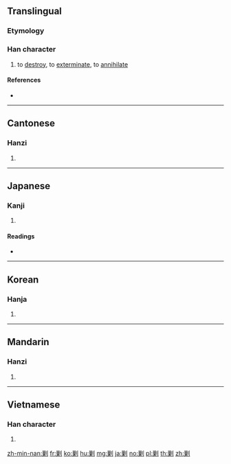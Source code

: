 {{character info/new}}
{{also|勦}}
==Translingual==

===Etymology===
{{Han etym}}

===Han character===
{{Han char|rn=18|rad=刀|as=11|sn=13|four=22900|canj=VDLN|ids=⿰巢刂}}

# to [[destroy]], to [[exterminate]], to [[annihilate]]

====References====
* {{Han ref|kx=0143.381|dkj=02165|hdz=10354.180|uh=527F|ud=21119|bh=B6CF|bd=46799}}

----

==Cantonese==

===Hanzi===
{{yue-hanzi|jyut=[[caau1]], [[ziu2]]|y=chaau1, jiu2}}

# {{defn|lang=yue|sort=刀11}}

----

==Japanese==

===Kanji===
{{ja-kanji|grade=|rs=刀11}}

# {{defn|lang=ja|sort=刀11}}

====Readings====
* {{ja-readings|on=[[しょう]] (shō), [[そう]] (sō)|kun=[[たつ]] (tatsu), [[とる]] (toru)}}

----

==Korean==

===Hanja===
{{ko-hanja|hangeul=초|rv=cho|mr=ch'o}}

# {{defn|lang=ko|sort=刀11}}

----

==Mandarin==

===Hanzi===
{{cmn-hanzi|pin=[[jiǎo]] ([[jiao3]])|wg=chiao<sup>3</sup>}}

# {{defn|lang=cmn|sort=刀11}}

----

==Vietnamese==

===Han character===
{{vi-hantu|[[tiễu]], [[thẹo]], [[tĩu]]|rs=刀11}}

# {{defn|lang=vi}}

[[zh-min-nan:剿]]
[[fr:剿]]
[[ko:剿]]
[[hu:剿]]
[[mg:剿]]
[[ja:剿]]
[[no:剿]]
[[pl:剿]]
[[th:剿]]
[[zh:剿]]
